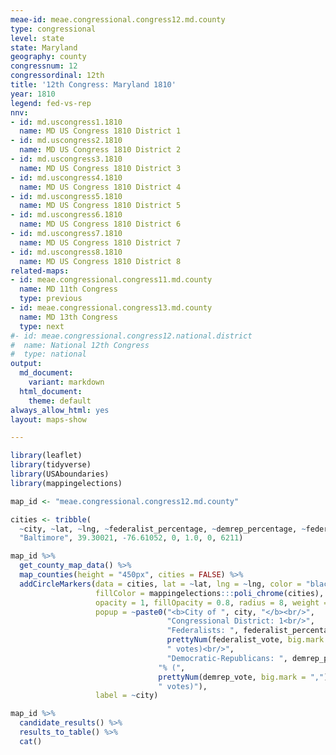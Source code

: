 ```yaml
---
meae-id: meae.congressional.congress12.md.county
type: congressional
level: state
state: Maryland
geography: county
congressnum: 12
congressordinal: 12th
title: '12th Congress: Maryland 1810'
year: 1810
legend: fed-vs-rep
nnv:
- id: md.uscongress1.1810
  name: MD US Congress 1810 District 1
- id: md.uscongress2.1810
  name: MD US Congress 1810 District 2
- id: md.uscongress3.1810
  name: MD US Congress 1810 District 3
- id: md.uscongress4.1810
  name: MD US Congress 1810 District 4
- id: md.uscongress5.1810
  name: MD US Congress 1810 District 5
- id: md.uscongress6.1810
  name: MD US Congress 1810 District 6
- id: md.uscongress7.1810
  name: MD US Congress 1810 District 7
- id: md.uscongress8.1810
  name: MD US Congress 1810 District 8
related-maps:
- id: meae.congressional.congress11.md.county
  name: MD 11th Congress
  type: previous
- id: meae.congressional.congress13.md.county
  name: MD 13th Congress
  type: next
#- id: meae.congressional.congress12.national.district
#  name: National 12th Congress
#  type: national
output:
  md_document:
    variant: markdown
  html_document:
    theme: default
always_allow_html: yes
layout: maps-show

---
```


```r
library(leaflet)
library(tidyverse)
library(USAboundaries)
library(mappingelections)

map_id <- "meae.congressional.congress12.md.county"

cities <- tribble(
  ~city, ~lat, ~lng, ~federalist_percentage, ~demrep_percentage, ~federalist_vote, ~demrep_vote,
  "Baltimore", 39.30021, -76.61052, 0, 1.0, 0, 6211)
```

<div class="map">

```r
map_id %>%
  get_county_map_data() %>%
  map_counties(height = "450px", cities = FALSE) %>%
  addCircleMarkers(data = cities, lat = ~lat, lng = ~lng, color = "black",
                   fillColor = mappingelections:::poli_chrome(cities),
                   opacity = 1, fillOpacity = 0.8, radius = 8, weight = 3,
                   popup = ~paste0("<b>City of ", city, "</b><br/>",
                                   "Congressional District: 1<br/>",
                                   "Federalists: ", federalist_percentage * 100, "% (", 
                                   prettyNum(federalist_vote, big.mark = ","), 
                                   " votes)<br/>",
                                   "Democratic-Republicans: ", demrep_percentage * 100,
                                 "% (", 
                                 prettyNum(demrep_vote, big.mark = ","),
                                 " votes)"),
                   label = ~city) 
```

</div>

<div class="results-table">

```r
map_id %>%
  candidate_results() %>%
  results_to_table() %>%
  cat()
```

</div>
